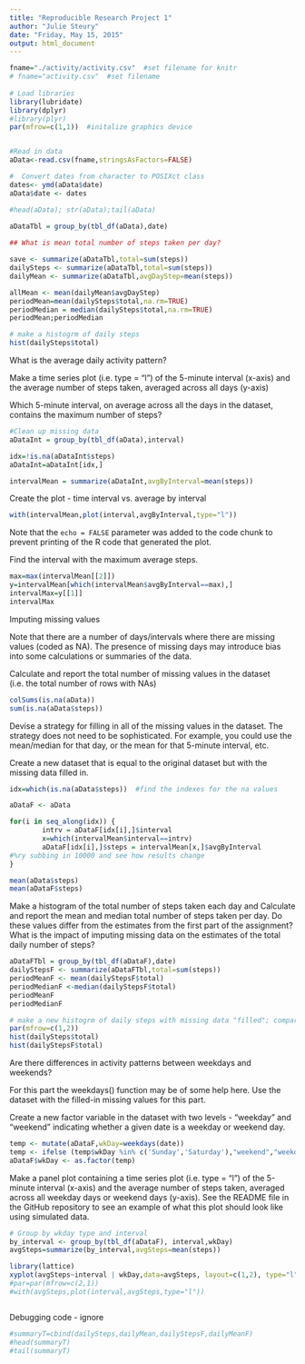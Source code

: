 ```yaml
---
title: "Reproducible Research Project 1"
author: "Julie Steury"
date: "Friday, May 15, 2015"
output: html_document
---
```


```r
fname="./activity/activity.csv"  #set filename for knitr 
# fname="activity.csv"  #set filename
         
# Load libraries
library(lubridate)
library(dplyr)
#library(plyr)
par(mfrow=c(1,1))  #initalize graphics device


#Read in data
aData<-read.csv(fname,stringsAsFactors=FALSE)

#  Convert dates from character to POSIXct class
dates<- ymd(aData$date)
aData$date <- dates

#head(aData); str(aData);tail(aData)

aDataTbl = group_by(tbl_df(aData),date)
 
## What is mean total number of steps taken per day?

save <- summarize(aDataTbl,total=sum(steps))
dailySteps <- summarize(aDataTbl,total=sum(steps))
dailyMean <- summarize(aDataTbl,avgDayStep=mean(steps))

allMean <- mean(dailyMean$avgDayStep)
periodMean=mean(dailySteps$total,na.rm=TRUE)
periodMedian = median(dailySteps$total,na.rm=TRUE)
periodMean;periodMedian

# make a histogrm of daily steps
hist(dailySteps$total)


```
What is the average daily activity pattern?

Make a time series plot (i.e. type = "l") of the 5-minute interval (x-axis) and the average number of steps taken, averaged across all days (y-axis)

Which 5-minute interval, on average across all the days in the dataset, contains the maximum number of steps?
```r
#Clean up missing data 
aDataInt = group_by(tbl_df(aData),interval)

idx=!is.na(aDataInt$steps)
aDataInt=aDataInt[idx,]

intervalMean = summarize(aDataInt,avgByInterval=mean(steps))

```

Create the plot - time interval vs. average by interval 

```r
with(intervalMean,plot(interval,avgByInterval,type="l"))

```

Note that the `echo = FALSE` parameter was added to the code chunk to prevent printing of the R code that generated the plot.

Find the interval with the maximum average steps.
```r

max=max(intervalMean[[2]])
y=intervalMean[which(intervalMean$avgByInterval==max),]
intervalMax=y[[1]]
intervalMax

```
Imputing missing values

Note that there are a number of days/intervals where there are missing values (coded as NA). The presence of missing days may introduce bias into some calculations or summaries of the data.

Calculate and report the total number of missing values in the dataset (i.e. the total number of rows with NAs)
```r

colSums(is.na(aData))
sum(is.na(aData$steps))

```

Devise a strategy for filling in all of the missing values in the dataset. The strategy does not need to be sophisticated. For example, you could use the mean/median for that day, or the mean for that 5-minute interval, etc.

Create a new dataset that is equal to the original dataset but with the missing data filled in.
```r

idx=which(is.na(aData$steps))  #find the indexes for the na values

aDataF <- aData

for(i in seq_along(idx)) {
        intrv = aDataF[idx[i],]$interval
        x=which(intervalMean$interval==intrv)
        aDataF[idx[i],]$steps = intervalMean[x,]$avgByInterval
#%ry subbing in 10000 and see how results change
}

mean(aData$steps)
mean(aDataF$steps)

```

Make a histogram of the total number of steps taken each day and Calculate and report the mean and median total number of steps taken per day. Do these values differ from the estimates from the first part of the assignment? What is the impact of imputing missing data on the estimates of the total daily number of steps?
```r
aDataFTbl = group_by(tbl_df(aDataF),date)
dailyStepsF <- summarize(aDataFTbl,total=sum(steps))
periodMeanF <- mean(dailyStepsF$total)
periodMedianF <-median(dailyStepsF$total)
periodMeanF
periodMedianF

# make a new histogrm of daily steps with missing data "filled"; compare to original
par(mfrow=c(1,2))
hist(dailySteps$total)
hist(dailyStepsF$total)


```
Are there differences in activity patterns between weekdays and weekends?

For this part the weekdays() function may be of some help here. Use the dataset with the filled-in missing values for this part.

Create a new factor variable in the dataset with two levels - "weekday" and "weekend" indicating whether a given date is a weekday or weekend day.

```r

temp <- mutate(aDataF,wkDay=weekdays(date))
temp <- ifelse (temp$wkDay %in% c('Sunday','Saturday'),"weekend","weekday")
aDataF$wkDay <- as.factor(temp) 


```


Make a panel plot containing a time series plot (i.e. type = "l") of the 5-minute interval (x-axis) and the average number of steps taken, averaged across all weekday days or weekend days (y-axis). See the README file in the GitHub repository to see an example of what this plot should look like using simulated data.

```r

# Group by wkday type and interval
by_interval <- group_by(tbl_df(aDataF), interval,wkDay)
avgSteps=summarize(by_interval,avgSteps=mean(steps))

library(lattice)
xyplot(avgSteps~interval | wkDay,data=avgSteps, layout=c(1,2), type="l")
#par=par(mfrow=c(2,1))
#with(avgSteps,plot(interval,avgSteps,type="l"))



```


Debugging code - ignore


```r


#summaryT=cbind(dailySteps,dailyMean,dailyStepsF,dailyMeanF)
#head(summaryT)
#tail(summaryT)
```




